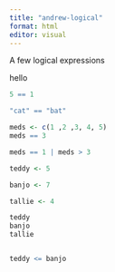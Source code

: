 ```yaml
---
title: "andrew-logical"
format: html
editor: visual
---
```


A few logical expressions

hello

```r
5 == 1

"cat" == "bat"

meds <- c(1 ,2 ,3, 4, 5)
meds == 3

meds == 1 | meds > 3

teddy <- 5

banjo <- 7

tallie <- 4

teddy
banjo
tallie


teddy <= banjo


```

